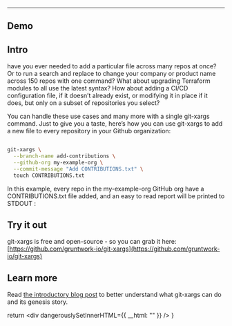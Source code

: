 ----

## Demo



## Intro

have you ever needed to add a particular file across many repos at once? Or to run a search and replace to change your company or product name across 150 repos with one command? What about upgrading Terraform modules to all use the latest syntax? How about adding a CI/CD configuration file, if it doesn’t already exist, or modifying it in place if it does, but only on a subset of repositories you select?

You can handle these use cases and many more with a single git-xargs command. Just to give you a taste, here’s how you can use git-xargs to add a new file to every repository in your Github organization:

```bash

git-xargs \
  --branch-name add-contributions \
  --github-org my-example-org \
  --commit-message "Add CONTRIBUTIONS.txt" \
  touch CONTRIBUTIONS.txt
```

In this example, every repo in the my-example-org GitHub org have a CONTRIBUTIONS.txt file added, and an easy to read report will be printed to STDOUT :



## Try it out

git-xargs is free and open-source - so you can grab it here: [https://github.com/gruntwork-io/git-xargs](https://github.com/gruntwork-io/git-xargs)

## Learn more

Read [the introductory blog post](https://blog.gruntwork.io/introducing-git-xargs-an-open-source-tool-to-update-multiple-github-repos-753f9f3675ec) to better understand what git-xargs can do and its genesis story.


  return <div dangerouslySetInnerHTML={{ __html: "" }} />
}
